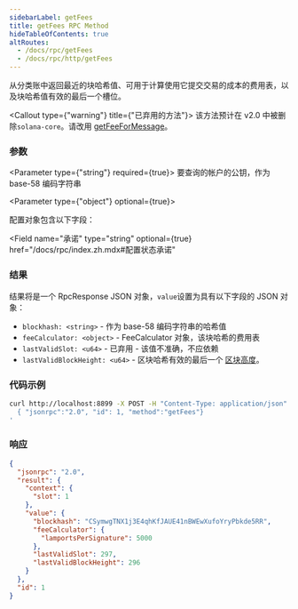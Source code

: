 ```yaml
---
sidebarLabel: getFees
title: getFees RPC Method
hideTableOfContents: true
altRoutes:
  - /docs/rpc/getFees
  - /docs/rpc/http/getFees
---
```


从分类账中返回最近的块哈希值、可用于计算使用它提交交易的成本的费用表，以及块哈希值有效的最后一个槽位。

<Callout type={"warning"} title={"已弃用的方法"}>
  该方法预计在 v2.0 中被删除`solana-core`。请改用
  [getFeeForMessage](/docs/rpc/http/getFeeForMessage)。
</Callout>

<DocSideBySide>

<DocLeftSide>

### 参数

<Parameter type={"string"} required={true}>
  要查询的帐户的公钥，作为 base-58 编码字符串
</Parameter>

<Parameter type={"object"} optional={true}>

  配置对象包含以下字段：

<Field
  name="承诺"
  type="string"
  optional={true}
  href="/docs/rpc/index.zh.mdx#配置状态承诺"
></Field>

</Parameter>

### 结果

  结果将是一个 RpcResponse JSON 对象，`value`设置为具有以下字段的 JSON 对象：

- `blockhash: <string>` - 作为 base-58 编码字符串的哈希值
- `feeCalculator: <object>` -  FeeCalculator 对象，该块哈希的费用表
- `lastValidSlot: <u64>` - 已弃用 - 该值不准确，不应依赖
- `lastValidBlockHeight: <u64>` - 区块哈希有效的最后一个
  [区块高度](/docs/terminology.md#block-height)。

</DocLeftSide>

<DocRightSide>

### 代码示例

```bash
curl http://localhost:8899 -X POST -H "Content-Type: application/json" -d '
  { "jsonrpc":"2.0", "id": 1, "method":"getFees"}
'
```

### 响应

```json
{
  "jsonrpc": "2.0",
  "result": {
    "context": {
      "slot": 1
    },
    "value": {
      "blockhash": "CSymwgTNX1j3E4qhKfJAUE41nBWEwXufoYryPbkde5RR",
      "feeCalculator": {
        "lamportsPerSignature": 5000
      },
      "lastValidSlot": 297,
      "lastValidBlockHeight": 296
    }
  },
  "id": 1
}
```

</DocRightSide>
</DocSideBySide>
